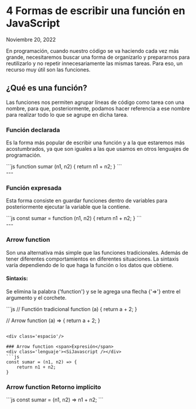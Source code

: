 
# 4 Formas de escribir una función en JavaScript
Noviembre 20, 2022

<div class='espacio'/>

En programación, cuando nuestro código se va haciendo cada vez más grande, necesitaremos buscar una forma de organizarlo y prepararnos para reutilizarlo y no repetir innecesariamente las mismas tareas. Para eso, un recurso muy útil son las funciones.

<div class='espacio'/>

## ¿Qué es una función?
Las funciones nos permiten agrupar líneas de código como tarea con una nombre, para que, posteriormente, podamos hacer referencia a ese nombre para realizar todo lo que se agrupe en dicha tarea.

<div class='espacio'/>

### Función declarada
Es la forma más popular de escribir una función y a la que estaremos más acostumbrados, ya que son iguales a las que usamos en otros lenguajes de programación.
<div class='lenguaje'><SiJavascript /></div>
```js
    function sumar (n1, n2) {
        return n1 + n2;
    }
```

<div class='espacio'/>
---
<div class='espacio'/>

### Función expresada
Esta forma consiste en guardar funciones dentro de variables para posteriormente ejecutar la variable que la contiene.
<div class='lenguaje'><SiJavascript /></div>
```js
const sumar = function (n1, n2) {
	return n1 + n2;
}
```

<div class='espacio'/>
---
<div class='espacio'/>

### Arrow function
Son una alternativa más simple que las funciones tradicionales. Además de tener diferentes comportamientos en diferentes situaciones. La sintaxis varía dependiendo de lo que haga la función o los datos que obtiene.

<div class='espacio'/>

#### Sintaxis:
Se elimina la palabra <span className='marked'>{'function'}</span> y se le agrega una flecha <span className='marked'>{'=>'}</span> entre el argumento y el corchete.
<div class='lenguaje'><SiJavascript /></div>
```js
// Functión tradicional
function (a) {
	return a + 2;
}

// Arrow function
(a) => {
	return a + 2;
}
```

<div class='espacio'/>

### Arrow function <span>Expresión</span>
<div class='lenguaje'><SiJavascript /></div>
```js
const sumar = (n1, n2) => {
	return n1 + n2;
}
```

<div class='espacio'/>

### Arrow function <span>Retorno implícito</span>
<div class='lenguaje'><SiJavascript /></div>
```js
const sumar = (n1, n2) => n1 + n2;
```

<div class='espacio'/>